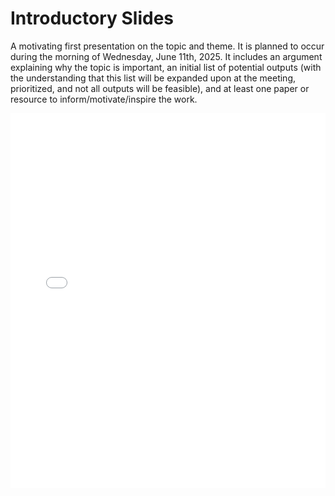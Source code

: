 # Introductory Slides {#sec-intro}

A motivating first presentation on the topic and theme. It is planned to occur during the morning of Wednesday, June 11th, 2025. It includes an argument explaining why the topic is important, an initial list of potential outputs (with the understanding that this list will be expanded upon at the meeting, prioritized, and not all outputs will be feasible), and at least one paper or resource to inform/motivate/inspire the work.

<iframe src="slides/slides.html" width="100%" height="600px" style="border: none;"></iframe>